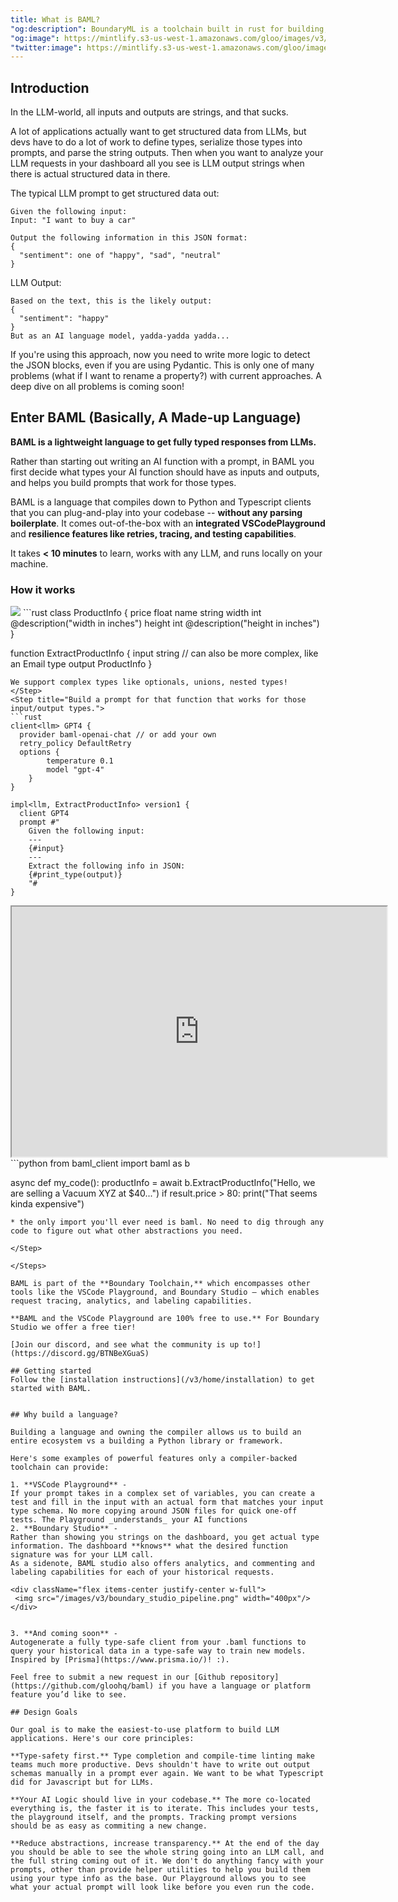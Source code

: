 ```yaml
---
title: What is BAML?
"og:description": BoundaryML is a toolchain built in rust for building, testing, monitoring, and improving AI applications. Imagine trusting people to run tests instead of running it on CI/CD. It works, until it doesn't. ML systems are the same. Our toolchain is a language called **BAML**, a **VSCode extension** and a **dashboard** that all work together.
"og:image": https://mintlify.s3-us-west-1.amazonaws.com/gloo/images/v3/AITeam.png
"twitter:image": https://mintlify.s3-us-west-1.amazonaws.com/gloo/images/v3/AITeam.png
---
```


## Introduction
In the LLM-world, all inputs and outputs are strings, and that sucks.

A lot of applications actually want to get structured data from LLMs, but devs have to do a lot of work to define types, serialize those types into prompts, and parse the string outputs. Then when you want to analyze your LLM requests in your dashboard all you see is LLM output strings when there is actual structured data in there.

The typical LLM prompt to get structured data out:
```text
Given the following input:
Input: "I want to buy a car"

Output the following information in this JSON format:
{
  "sentiment": one of "happy", "sad", "neutral"
}
```
LLM Output:
```
Based on the text, this is the likely output:
{
  "sentiment": "happy"
}
But as an AI language model, yadda-yadda yadda...
```
If you're using this approach, now you need to write more logic to detect the JSON blocks, even if you are using Pydantic. This is only one of many problems (what if I want to rename a property?) with current approaches. A deep dive on all problems is coming soon!

## Enter BAML (Basically, A Made-up Language)
**BAML is a lightweight language to get fully typed responses from LLMs.**

Rather than starting out writing an AI function with a prompt, in BAML you first decide what types your AI function should have as inputs and outputs, and helps you build prompts that work for those types. 

BAML is a language that compiles down to Python and Typescript clients that you can plug-and-play into your codebase -- **without any parsing boilerplate**. It comes out-of-the-box with an **integrated VSCodePlayground** and **resilience features like retries, tracing, and testing capabilities**.

It takes **< 10 minutes** to learn, works with any LLM, and runs locally on your machine.

### How it works
<img src="/images/v3/generating_baml_clients.png" />

<Steps>
<Step title="Install the baml compiler and BAML VSCode extension.
" />
<Step title ="Define an AI function and its types in a .baml file.">
```rust 
class ProductInfo {
  price float
  name string
  width int @description("width in inches")
  height int @description("height in inches")
}

function ExtractProductInfo {
  input string // can also be more complex, like an Email type
  output ProductInfo
}
```
We support complex types like optionals, unions, nested types!
</Step>
<Step title="Build a prompt for that function that works for those input/output types.">
```rust
client<llm> GPT4 {
  provider baml-openai-chat // or add your own
  retry_policy DefaultRetry
  options {
		temperature 0.1
		model "gpt-4"
	}
}

impl<llm, ExtractProductInfo> version1 {
  client GPT4
  prompt #"
    Given the following input:
    ---
    {#input}
    ---
    Extract the following info in JSON:
    {#print_type(output)}
	"#
}
```
</Step>
<Step title="Test your function with the BAML VSCode Playground">
<iframe
  src="https://player.cloudinary.com/embed/?public_id=baml-playground&cloud_name=dn7wj4mr5"
  width="600"
  height="400"
  allow="autoplay; fullscreen; encrypted-media; picture-in-picture"
  allowFullScreen
></iframe>
</Step>

<Step title="Call your functions in Python or Typescript">
```python
from baml_client import baml as b

async def my_code():
	productInfo = await b.ExtractProductInfo("Hello, we are selling a Vacuum XYZ at $40...")
	if result.price > 80:
		print("That seems kinda expensive")
```
* the only import you'll ever need is baml. No need to dig through any code to figure out what other abstractions you need.

</Step>

</Steps>

BAML is part of the **Boundary Toolchain,** which encompasses other tools like the VSCode Playground, and Boundary Studio — which enables request tracing, analytics, and labeling capabilities.

**BAML and the VSCode Playground are 100% free to use.** For Boundary Studio we offer a free tier!

[Join our discord, and see what the community is up to!](https://discord.gg/BTNBeXGuaS)

## Getting started
Follow the [installation instructions](/v3/home/installation) to get started with BAML.


## Why build a language?

Building a language and owning the compiler allows us to build an entire ecosystem vs a building a Python library or framework.

Here's some examples of powerful features only a compiler-backed toolchain can provide:

1. **VSCode Playground** -
If your prompt takes in a complex set of variables, you can create a test and fill in the input with an actual form that matches your input type schema. No more copying around JSON files for quick one-off tests. The Playground _understands_ your AI functions
2. **Boundary Studio** - 
Rather than showing you strings on the dashboard, you get actual type information. The dashboard **knows** what the desired function signature was for your LLM call.
As a sidenote, BAML studio also offers analytics, and commenting and labeling capabilities for each of your historical requests.

<div className="flex items-center justify-center w-full">
 <img src="/images/v3/boundary_studio_pipeline.png" width="400px"/>
</div>


3. **And coming soon** -
Autogenerate a fully type-safe client from your .baml functions to query your historical data in a type-safe way to train new models. Inspired by [Prisma](https://www.prisma.io/)! :).

Feel free to submit a new request in our [Github repository](https://github.com/gloohq/baml) if you have a language or platform feature you’d like to see.

## Design Goals

Our goal is to make the easiest-to-use platform to build LLM applications. Here's our core principles:

**Type-safety first.** Type completion and compile-time linting make teams much more productive. Devs shouldn't have to write out output schemas manually in a prompt ever again. We want to be what Typescript did for Javascript but for LLMs.

**Your AI Logic should live in your codebase.** The more co-located everything is, the faster it is to iterate. This includes your tests, the playground itself, and the prompts. Tracking prompt versions should be as easy as commiting a new change.

**Reduce abstractions, increase transparency.** At the end of the day you should be able to see the whole string going into an LLM call, and the full string coming out of it. We don't do anything fancy with your prompts, other than provide helper utilities to help you build them using your type info as the base. Our Playground allows you to see what your actual prompt will look like before you even run the code.